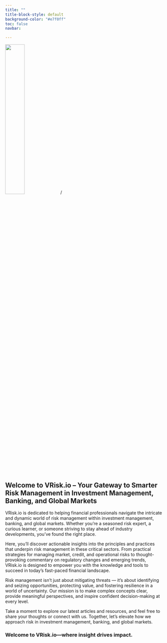 ```yaml
---
title: ""
title-block-style: default
background-color: "#e7f0ff"
toc: false
navbar:

---
```


![](img/logo.png){width=35% style="justify: left;"}/


## **Welcome to VRisk.io – Your Gateway to Smarter Risk Management in Investment Management, Banking, and Global Markets**

VRisk.io is dedicated to helping financial professionals navigate the intricate and dynamic world of risk management within investment management, banking, and global markets. Whether you’re a seasoned risk expert, a curious learner, or someone striving to stay ahead of industry developments, you’ve found the right place.

Here, you'll discover actionable insights into the principles and practices that underpin risk management in these critical sectors. From practical strategies for managing market, credit, and operational risks to thought-provoking commentary on regulatory changes and emerging trends, VRisk.io is designed to empower you with the knowledge and tools to succeed in today’s fast-paced financial landscape.

Risk management isn’t just about mitigating threats — it’s about identifying and seizing opportunities, protecting value, and fostering resilience in a world of uncertainty. Our mission is to make complex concepts clear, provide meaningful perspectives, and inspire confident decision-making at every level.

Take a moment to explore our latest articles and resources, and feel free to share your thoughts or connect with us. Together, let’s elevate how we approach risk in investment management, banking, and global markets.

### Welcome to VRisk.io—where insight drives impact.
